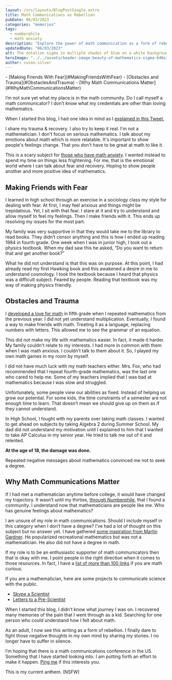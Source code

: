 ```yaml
---
layout: /src/layouts/BlogPostSingle.astro
title: Math Communications as Rebellion
pubDate: 06/03/2023
categories: "memories"
tags: 
  - numberphile
  - math anxiety
description: "Explore the power of math communication as a form of rebellion, overcoming trauma, and fostering a supportive community. Uncover the importance of math communication and the potential it holds for transforming lives."
updatedDate: "06/03/2023"
alt: The notation sigma in multiple shades of blue on a white background
heroImage: "../../assets/header-image-beauty-of-mathematics-sigma-640x360.jpg"
author: susan-silver
---
```


<Toc>
- [Making Friends With Fear](#MakingFriendsWithFear)
- [Obstacles and Trauma](#ObstaclesAndTrauma)
- [Why Math Communications Matter](#WhyMathCommunicationsMatter)
</Toc>

I’m not sure yet what my place is in the math community. Do I call myself a math communicator? I don’t know what my credentials are other than loving mathematics.

When I started this blog, I had one idea in mind as I [explained in this Tweet.](https://twitter.com/Susan_Silver/status/1664731450040791040)

<BreakoutImage src={Twitter} alt="Tweet explaining blogging strategy" caption="From Twitter" />

<BlockQuoteQuote>
I share my trauma & recovery. I also try to keep it real. I'm not a mathematician. I don't focus on serious mathematics. I talk about my emotions about math which is more relatable. It's important to show people's feelings change. That you don't have to be great at math to like it.
</BlockQuoteQuote>

This is a scary subject for [those who have math anxiety](https://beautyofmathematics.com/what-math-anxiety-feels-like/). I wanted instead to spend my time on things less frightening. For me, that is the emotional world where I can talk about fear and recovery. Hoping to show people another and more positive idea of mathematics.

## <a name="MakingFriendsWithFear"></a> Making Friends with Fear


I learned in high school through an exercise in a sociology class my style for dealing with fear. At first, I may feel anxious and things might be trepidatious. Yet, I sit with that fear. I stare at it and try to understand and allow myself to feel my feelings. Then I make friends with it. This ends up resolving my issues for the most part.

My family was very supportive in that they would take me to the library to read books. They didn’t censor anything and this is how I ended up reading 1984 in fourth grade. One week when I was in junior high, I took out a physics textbook. When my dad saw this he asked, “Do you want to return that and get another book?”

What he did not understand is that this was on purpose. At this point, I had already read my first Hawking book and this awakened a desire in me to understand cosmology. I took the textbook because I heard that physics was a difficult subject. Feared by people. Reading that textbook was my way of making physics friendly.

## <a name="ObstaclesAndTrauma"></a> Obstacles and Trauma


I [developed a love for math](https://beautyofmathematics.com/a-writers-illicit-love-affair-with-mathematics/) in fifth grade when I repeated mathematics from the previous year. I did not yet understand multiplication. Eventually, I found a way to make friends with math. Treating it as a language, replacing numbers with letters. This allowed me to see the grammar of an equation.

This did not make my life with mathematics easier. In fact, it made it harder. My family couldn't relate to my interests. I had more in common with them when I was math anxious. I couldn’t talk to them about it. So, I played my own math games in my room by myself.

I did not have much luck with my math teachers either. Mrs. Fox, who had recommended that I repeat fourth-grade mathematics, was the last one who cared to help me. Some of my teachers implied that I was bad at mathematics because I was slow and struggled.

Unfortunately, some people view our abilities as fixed. Instead of helping us grow our potential. For some kids, the time constraints of a semester are not enough time to learn. That doesn’t mean we should give up on them as if they cannot understand.

In High School, I fought with my parents over taking math classes. I wanted to get ahead on subjects by taking Algebra 2 during Summer School. My dad did not understand my motivation until I explained to him that I wanted to take AP Calculus in my senior year. He tried to talk me out of it and relented.

**At the age of 18, the damage was done.**

Repeated negative messages about mathematics convinced me not to seek a degree.

## <a name="WhyMathCommunicationsMatter"></a> Why Math Communications Matter


If I had met a mathematician anytime before college, it would have changed my trajectory. It wasn’t until my thirties, [through Numberphile](https://beautyofmathematics.com/favorite-video-every-year-numberphile/), that I found a community. I understand now that mathematicians are people like me. Who has genuine feelings about mathematics?

I am unsure of my role in math communications. Should I include myself in this category when I don’t have a degree? I’ve had a lot of thought on this subject but no answer yet. I have gathered [some inspiration from Martin Gardner](https://www.gathering4gardner.org/who-was-martin-gardner/). He popularized recreational mathematics but was not a mathematician. He also did not have a degree in math.

If my role is to be an enthusiastic supporter of math communicators then that is okay with me. I point people in the right direction when it comes to those resources. In fact, I have a [list of more than 100 links](https://suzza-silver.notion.site/suzza-silver/Epic-List-of-Math-Communicators-d2fee910dc5c4b92bb9f439c6ffd9550) if you are math curious.

If you are a mathematician, here are some projects to communicate science with the public.


* [Skype a Scientist](https://www.skypeascientist.com/)
* [Letters to a Pre-Scientist](https://prescientist.org/)

When I started this blog, I didn’t know what journey I was on. I recovered many memories of the pain that I went through as a kid. Searching for one person who could understand how I felt about math.

As an adult, I now see this writing as a form of rebellion. I finally dare to fight those negative thoughts in my own mind by sharing my stories. I no longer have to suffer in silence.

I’m hoping that there is a math communications conference in the US. Something that I have started looking into. I am putting forth an effort to make it happen. [Ping me](mailto:hello@susansilver.net) if this interests you.

This is my current anthem. (NSFW)

<YouTube id="https://www.youtube.com/watch?v=Zm8xIo_2Aok" />